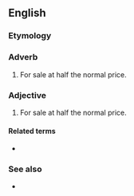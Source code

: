 ==English==

===Etymology===
{{prefix|en|half|price}}

===Adverb===
{{en-adv|-}}

# For sale at half the normal price.

===Adjective===
{{en-adj|-}}

# For sale at half the normal price.

====Related terms====
* {{l|en|half-rate}}

===See also===
* {{l|en|BOGOF}}